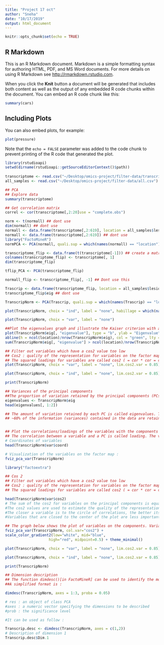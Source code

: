 ```yaml
---
title: "Project 17 oct"
author: "Sneha"
date: "10/17/2019"
output: html_document
---
```


```r
knitr::opts_chunk$set(echo = TRUE)
```

## R Markdown

This is an R Markdown document. Markdown is a simple formatting syntax for authoring HTML, PDF, and MS Word documents. For more details on using R Markdown see <http://rmarkdown.rstudio.com>.

When you click the **Knit** button a document will be generated that includes both content as well as the output of any embedded R code chunks within the document. You can embed an R code chunk like this:

```r
summary(cars)
```

## Including Plots

You can also embed plots, for example:

```r
plot(pressure)
```

Note that the `echo = FALSE` parameter was added to the code chunk to prevent printing of the R code that generated the plot.

```r
library(rstudioapi)
setwd(dirname(rstudioapi::getSourceEditorContext()$path))
  
transcriptome <- read.csv("~/Desktop/omics-project/filter-data/transcriptome.csv")
all_samples <- read.csv("~/Desktop/omics-project/filter-data/all.csv")
```


```r

## PCA
## Explore data
summary(transcriptome)

## Get correlation matrix
correl <- cor(transcriptome[,2:20]use = "complete.obs")

```

```r
norm <- t(normall) ## dont use
dim(normall) ## dont use
normall <- data.frame(transcriptome[,2:619], location = all_samples$lesional) ## dont use
normall <- data.frame(transcriptome[,2:619]) ## dont use
library("FactoMineR")
normPCA <- PCA(normall, quali.sup = which(names(normall) == "location"))## not working
```

```r
transcriptome_flip <- data.frame(t(transcriptome[-1])) ## create a matrix
colnames(transcriptome_flip) <- transcriptome[, 1]
dim(transcriptome_flip)

tflip_PCA <- PCA(transcriptome_flip)
```

```r
normall_flip <- transcriptome_flip[, -1] ## Dont use this 

```
 
```r
Trascrip <- data.frame(transcriptome_flip, location = all_samples$lesional)
transcriptome_flip$eig ## dont use

TranscripNorm <- PCA(Trascrip, quali.sup = which(names(Trascrip) == "location"))

plot(TranscripNorm, choix = "ind", label = "none", habillage = which(names(Trascrip) == "location"))

plot(TranscripNorm, choix = "var", label = "none")

##Plot the eigenvalues graph and illustrate the Kaiser criterion with an horizontal line.
plot(TranscripNorm$eig[, "eigenvalue"], type = "b", ylab = "Eigenvalue")
abline(h = ncol(location)/nrow(TranscripNorm$eig), col = "green", lty = "dotted", lwd = 2)
sum(TranscripNorm$eig[, "eigenvalue"] > ncol(location)/nrow(TranscripNorm$eig))

## Filter out variables which have a cos2 value too low
## Cos2 : quality of the representation for variables on the factor map
## The squared loadings for variables are called cos2 ( = cor * cor = coord * coord).
plot(TranscripNorm, choix = "var", label = "none", lim.cos2.var = 0.85)

plot(TranscripNorm, choix = "ind", label = "none", lim.cos2.var = 0.85)

print(TranscripNorm)

## Variances of the principal components
##The proportion of variation retained by the principal components (PCs) can be extracted as follow :
eigenvalues <- TranscripNorm$eig
head(eigenvalues[, 1:2])

## The amount of variation retained by each PC is called eigenvalues. The first PC corresponds to the direction with the maximum amount of variation in the data set.
## ~60% of the information (variances) contained in the data are retained by the first two principal components.


## Plot the correlations/loadings of the variables with the components
## The correlation between a variable and a PC is called loading. The variables can be plotted as points in the component space using their loadings as coordinates.
# Coordinates of variables
head(TranscripNorm$var$coord)

# Visualization of the variables on the factor map :
fviz_pca_var(TranscripNorm)
```
```r
library("factoextra")
```


```r
## Cos 2
## Filter out variables which have a cos2 value too low
## Cos2 : quality of the representation for variables on the factor map
## The squared loadings for variables are called cos2 ( = cor * cor = coord * coord).

head(TranscripNorm$var$cos2)
# The sum of the cos2 for variables on the principal components is equal to one. If a variable is perfectly represented by only two components, the sum of the cos2 is equal to one. In this case the variables will be positioned on the circle of correlations.For some of the variables, more than 2 components are required to perfectly represent the data. In this case the variables are positioned inside the circle of correlations.
#The cos2 values are used to estimate the quality of the representation
#The closer a variable is to the circle of correlations, the better its representation on the factor map (and the more important it is to interpret these components)
#Variables that are closed to the center of the plot are less important for the first components.

## The graph below shows the plot of variables on the components. Variables are colored according to the values of the squared cosine :
fviz_pca_var(TranscripNorm, col.var="cos2") +
scale_color_gradient2(low="white", mid="blue", 
                    high="red", midpoint=0.5) + theme_minimal()

plot(TranscripNorm, choix = "var", label = "none", lim.cos2.var = 0.85)

plot(TranscripNorm, choix = "ind", label = "none", lim.cos2.var = 0.85)

print(TranscripNorm)
```

```r
## Dimension description
## The function dimdesc()[in FactoMineR] can be used to identify the most correlated variables with a given principal component.
##A simplified format is :

dimdesc(TranscripNorm, axes = 1:3, proba = 0.05)

# res : an object of class PCA
#axes : a numeric vector specifying the dimensions to be described
#prob : the significance level

#It can be used as follow :

Transcrip.desc <- dimdesc(TranscripNorm, axes = c(1,2))
# Description of dimension 1
Transcrip.desc$Dim.1

```

